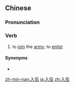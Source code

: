 ==Chinese==
{{zh-forms}}

===Pronunciation===
{{zh-pron
|m=rùwǔ
|c=jap6 ng5
|mn=zz,kh:ji̍p-ngó͘/xm,tp:li̍p-ngó͘/qz:li̍p-gó͘
|cat=v
}}

===Verb===
{{zh-verb}}

# to [[join]] the [[army]]; to [[enlist]]

====Synonyms====
* {{zh-l|參軍}}

[[zh-min-nan:入伍]]
[[ja:入伍]]
[[zh:入伍]]